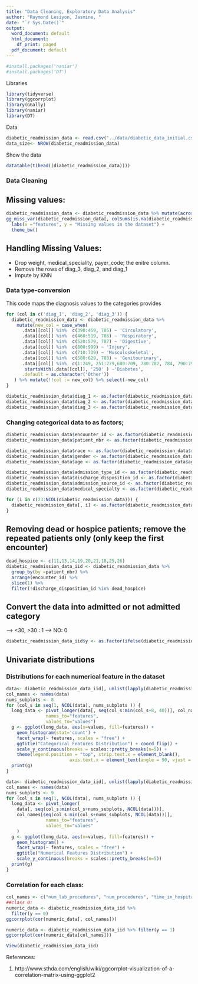 ```yaml
---
title: "Data Cleaning, Exploratory Data Analysis"
author: "Raymond Lesiyon, Jasmine, "
date: "`r Sys.Date()`"
output:
  word_document: default
  html_document:
    df_print: paged
  pdf_document: default
---
```

```r
#install.packages('naniar')
#install.packages('DT')
```

Libraries
```r
library(tidyverse)
library(ggcorrplot)
library(GGally)
library(naniar)
library(DT)
```
Data
```r
diabetic_readmission_data <- read.csv("../data/diabetic_data_initial.csv")
data_size<- NROW(diabetic_readmission_data)
```

Show the data
```r
datatable(t(head((diabetic_readmission_data))))
```

### Data Cleaning

## Missing values: 

```r
diabetic_readmission_data <- diabetic_readmission_data %>% mutate(across(where(is.character), ~na_if(., "?")))
gg_miss_var(diabetic_readmission_data[, colSums(is.na(diabetic_readmission_data)) > 0] , show_pct=T) + 
  labs(x ="features", y = "Missing values in the dataset") + 
  theme_bw()
```


## Handling Missing Values: 

- Drop weight, medical_speciality, payer_code; the enitre column.
- Remove the rows of diag_3, diag_2, and diag_1
- Impute by KNN

### Data type-conversion
 This code maps the diagnosis values to the categories provides
```r
for (col in c('diag_1', 'diag_2', 'diag_3')) {
  diabetic_readmission_data <- diabetic_readmission_data %>% 
    mutate(new_col = case_when(
      .data[[col]] %in%  c(390:459, 785) ~ 'Circulatory',
      .data[[col]] %in%  c(460:519, 786) ~ 'Respiratory',
      .data[[col]] %in%  c(520:579, 787) ~ 'Digestive',
      .data[[col]] %in%  c(800:999) ~ 'Injury',
      .data[[col]] %in%  c(710:739) ~ 'Musculoskeletal',
      .data[[col]] %in%  c(580:629, 788) ~ 'Genitourinary',
      .data[[col]] %in%  c(1:249, 251:279,680:709, 780:782, 784, 790:799, 782) ~ 'Neoplasms',
       startsWith(.data[[col]], '250' ) ~'Diabetes',
      .default = as.character('Other'))
   ) %>% mutate(!!col := new_col) %>% select(-new_col)
}

diabetic_readmission_data$diag_1 <- as.factor(diabetic_readmission_data$diag_1)
diabetic_readmission_data$diag_2 <- as.factor(diabetic_readmission_data$diag_2)
diabetic_readmission_data$diag_3 <- as.factor(diabetic_readmission_data$diag_3)
```
### Changing categorical data to as factors;
```r
diabetic_readmission_data$encounter_id <- as.factor(diabetic_readmission_data$encounter_id)
diabetic_readmission_data$patient_nbr <- as.factor(diabetic_readmission_data$patient_nbr)

diabetic_readmission_data$race <- as.factor(diabetic_readmission_data$race)
diabetic_readmission_data$gender <- as.factor(diabetic_readmission_data$gender)
diabetic_readmission_data$age <- as.factor(diabetic_readmission_data$age)

diabetic_readmission_data$admission_type_id <- as.factor(diabetic_readmission_data$admission_type_id)
diabetic_readmission_data$discharge_disposition_id <- as.factor(diabetic_readmission_data$discharge_disposition_id)
diabetic_readmission_data$admission_source_id <- as.factor(diabetic_readmission_data$admission_source_id)
diabetic_readmission_data$medical_specialty <- as.factor(diabetic_readmission_data$medical_specialty)

for (i in c(23:NCOL(diabetic_readmission_data))) {
  diabetic_readmission_data[, i] <- as.factor(diabetic_readmission_data[, i])
}
```

## Removing dead or hospice patients; remove the repeated patients only (only keep the first encounter)
```r
dead_hospice <- c(11,13,14,19,20,21,18,25,26)
diabetic_readmission_data_iid <- diabetic_readmission_data %>%
  group_by(by =patient_nbr) %>%
  arrange(encounter_id) %>%
  slice(1) %>%
  filter(!discharge_disposition_id %in% dead_hospice)
```

## Convert the data into admitted or not admitted category

--> <30, >30 : 1
--> NO: 0

```r
diabetic_readmission_data_iid$y <- as.factor(ifelse(diabetic_readmission_data_iid$readmitted == '<30', 1, 0))
```

## Univariate distributions
### Distributions for each numerical feature in the dataset
```r
data<- diabetic_readmission_data_iid[, unlist(lapply(diabetic_readmission_data_iid, is.factor))]
col_names <- names(data)
nums_subplots <- 8
for (col_s in seq(1, NCOL(data), nums_subplots )) {
  long_data <- pivot_longer(data[, seq(col_s:min(col_s+8, 40))], col_names[seq(col_s:min(col_s+8, 40))],
               names_to="features",
               values_to="values")
  g <- ggplot(long_data, aes(x=values, fill=features)) + 
    geom_histogram(stat='count') + 
    facet_wrap(~ features, scales = "free") + 
    ggtitle("Categorical Features Distribution") + coord_flip() + 
    scale_y_continuous(breaks = scales::pretty_breaks(n=5)) +
    theme(legend.position = "top", strip.text.x = element_blank(),
                        axis.text.x = element_text(angle = 90, vjust = 0.5, hjust=1))
  print(g)
}

```

```r
data<- diabetic_readmission_data_iid[, unlist(lapply(diabetic_readmission_data_iid, is.numeric))]
col_names <- names(data)
nums_subplots <- 9
for (col_s in seq(1, NCOL(data), nums_subplots )) {
  long_data <- pivot_longer(
    data[, seq(col_s:min(col_s+nums_subplots, NCOL(data)))], 
    col_names[seq(col_s:min(col_s+nums_subplots, NCOL(data)))],
               names_to="features",
               values_to="values"
    )
  g <- ggplot(long_data, aes(x=values, fill=features)) +
    geom_histogram() + 
    facet_wrap(~ features, scales = "free") + 
    ggtitle("Numerical Features Distribution") + 
    scale_y_continuous(breaks = scales::pretty_breaks(n=5))
  print(g)
}
```



### Correlation for each class:

```r
col_names <- c("num_lab_procedures", "num_procedures", "time_in_hospital", "num_medications", "number_outpatient", "number_emergency", "number_inpatient", "number_diagnoses")
##class 0: 
numeric_data <- diabetic_readmission_data_iid %>%
  filter(y == 0)
ggcorrplot(cor(numeric_data[, col_names]))
```

```r
numeric_data <- diabetic_readmission_data_iid %>% filter(y == 1)
ggcorrplot(cor(numeric_data[col_names]))
```

```r
View(diabetic_readmission_data_iid)
```




References: 

1. http://www.sthda.com/english/wiki/ggcorrplot-visualization-of-a-correlation-matrix-using-ggplot2